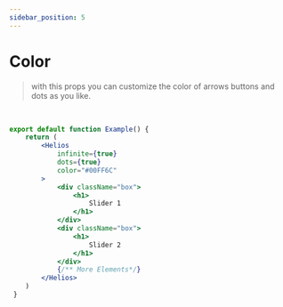```yaml
---
sidebar_position: 5
---
```


# Color

> with this props you can customize the color of arrows buttons and dots as you like.

<ExampleColor/>
<br/>

```jsx title="exampleColor.jsx" {6}
export default function Example() {
    return (
        <Helios
            infinite={true}
            dots={true}
            color="#00FF6C"
        >
            <div className="box">
                <h1>
                    Slider 1
                </h1>
            </div>
            <div className="box">
                <h1>
                    Slider 2
                </h1>
            </div>
            {/** More Elements*/}
        </Helios>
    )
 }
```